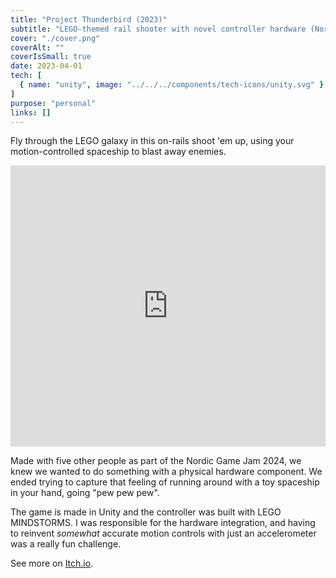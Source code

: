 ```yaml
---
title: "Project Thunderbird (2023)"
subtitle: "LEGO-themed rail shooter with novel controller hardware (Nordic Game Jam)."
cover: "./cover.png"
coverAlt: ""
coverIsSmall: true
date: 2023-04-01
tech: [
  { name: "unity", image: "../../../components/tech-icons/unity.svg" }
]
purpose: "personal"
links: []
---
```


<p className="de-emphasize">Fly through the LEGO galaxy in this on-rails shoot 'em up, using your motion-controlled spaceship to blast away enemies.</p>
<div style="display: flex; justify-content: center; margin: 1em 0">
	<iframe width="800" height="450" src="https://www.youtube.com/embed/8N6lLRurCZ4?si=6Tq9Rzf8yspUFbAu" title="YouTube video player" frameborder="0" allow="autoplay; encrypted-media; picture-in-picture; web-share" referrerpolicy="strict-origin-when-cross-origin" allowfullscreen></iframe>
</div>

Made with five other people as part of the Nordic Game Jam 2024, we knew we wanted to do something with a physical hardware component. We ended trying to capture that feeling of running around with a toy spaceship in your hand, going "pew pew pew".

The game is made in Unity and the controller was built with LEGO MINDSTORMS. I was responsible for the hardware integration, and having to reinvent <i>somewhat</i> accurate motion controls with just an accelerometer was a really fun challenge.

See more on <a href="https://emanuel-perpals.itch.io/project-thunderbird">Itch.io</a>.

